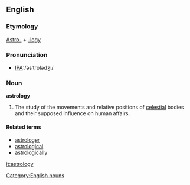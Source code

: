 ==English==

===Etymology===
[[Astro-]] + [[-logy]]

===Pronunciation===
*[[w:International Phonetic Alphabet|IPA]]:/əsˈtrɒlədʒi/

===Noun===
'''astrology'''
[[Category:English nouns]]
# The study of the movements and relative positions of [[celestial]] bodies and their supposed influence on human affairs.

====Related terms====
*[[astrologer]]
*[[astrological]]
*[[astrologically]]

[[it:astrology]]